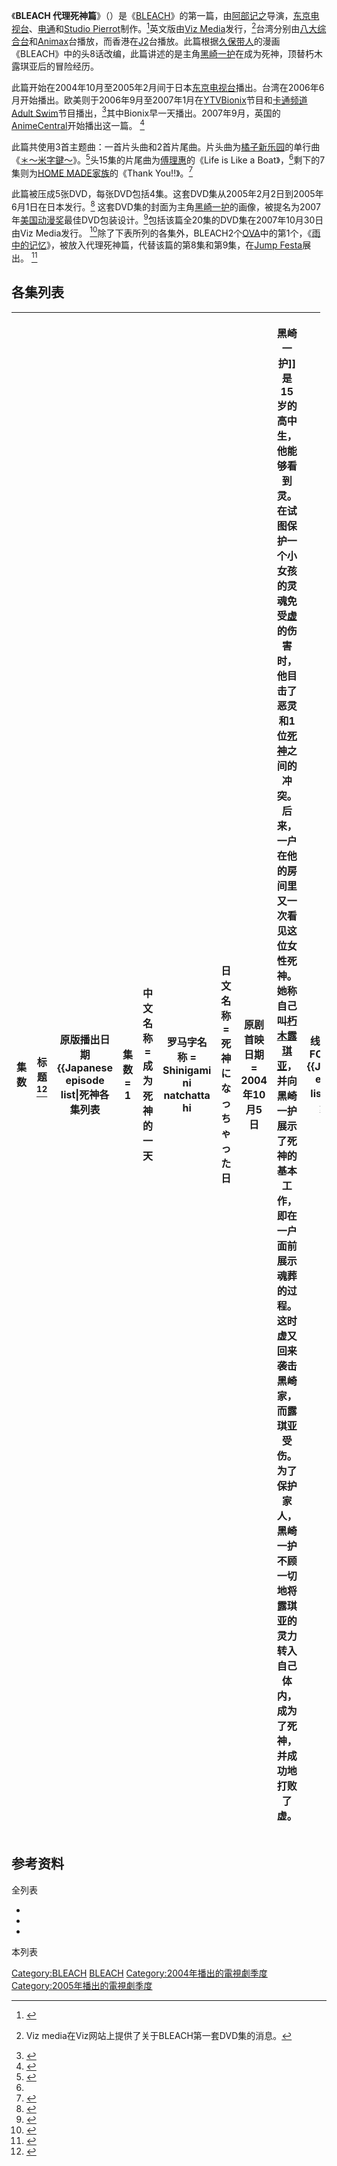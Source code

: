 {{Infobox television season
| season_name = BLEACH
| season = 代理死神篇
| image = Bleach 01 - The Substitute.jpg
| caption = 《[[BLEACH_(動畫)|BLEACH]]》的第一套DVD集的封面，由[[Viz_Media|Viz Media]]发行，此封面被提名为[[美国动漫奖|美国动漫奖]]最佳包装设计
| country = {{JPN}}
| num_episodes = 20
| network = [[東京電視台|東京電視台]]
| first_aired = {{Start date|2004|10|5}}
| last_aired = {{End date|2005|2|22}}
| prev_season = 
| next_season = [[BLEACH_屍魂界・潛入篇|屍魂界・潛入篇]]
| episode_list = [[死神集数列表|死神集数列表]]
}}

《'''BLEACH 代理死神篇'''》（{{lang-ja|BLEACH 死神代行篇}}）是《[[BLEACH_(动画)|BLEACH]]》的第一篇，由[[阿部记之|阿部记之]]导演，[[东京电视台|东京电视台]]、[[电通|电通]]和[[Studio_Pierrot|Studio Pierrot]]制作。<ref name="staff">{{ja icon}}{{cite web|url=http://pierrot.jp/title/bleach/staff.html|title=ぴえろ BLEACH =ブリーチ=|publisher=[[Studio_Pierrot|Studio Pierrot]]|accessdate=2009-04-07|archive-date=2015-05-09|archive-url=https://web.archive.org/web/20150509180012/http://pierrot.jp/title/bleach/staff.html|dead-url=no}}</ref>英文版由[[Viz_Media|Viz Media]]发行，<ref name="Viz DVD">{{cite web |url=http://www.viz.com/products/products.php?product_id=6112 |title=VIZ Media . products - Bleach - Vol. 1 (DVD) |accessdate=2007-05-23 |deadurl=yes |archiveurl=https://web.archive.org/web/20120206224947/http://www.viz.com/products/products.php?product_id=6112 |archivedate=2012-02-06 }}Viz media在Viz网站上提供了关于BLEACH第一套DVD集的消息。</ref>台湾分别由[[八大综合台|八大综合台]]和[[Animax|Animax]]台播放，而香港在[[J2|J2]]台播放。此篇根据[[久保带人|久保带人]]的漫画《BLEACH》中的头8话改编，此篇讲述的是主角[[黑崎一护|黑崎一护]]在成为死神，顶替朽木露琪亚后的冒险经历。

此篇开始在2004年10月至2005年2月间于日本[[东京电视台|东京电视台]]播出。台湾在2006年6月开始播出。欧美则于2006年9月至2007年1月在[[YTV|YTV]][[Bionix|Bionix]]节目和[[卡通频道|卡通频道]][[Adult_Swim|Adult Swim]]节目播出，<ref>{{cite web|url=http://www.animenewsnetwork.com/news/2006-03-30/adult-swim-picks-up-bleach|title=Adult Swim Picks up Bleach|date=2006-03-30|publisher=[[Anime_News_Network|Anime News Network]]|accessdate=2009-04-12|archive-date=2015-11-14|archive-url=https://web.archive.org/web/20151114055035/http://www.animenewsnetwork.com/news/2006-03-30/adult-swim-picks-up-bleach|dead-url=no}}</ref>其中Bionix早一天播出。2007年9月，英国的[[AnimeCentral|AnimeCentral]]开始播出这一篇。 <ref>{{cite web|url=http://www.animenewsnetwork.com/news/2007-09-13/uk's-animecentral-channel-launches-on-sky-digital|title=UK's AnimeCentral Channel Launches on Sky Digital|date=2007-09-13|publisher=[[Anime_News_Network|Anime News Network]]|accessdate=2009-04-12|archive-date=2015-10-26|archive-url=https://web.archive.org/web/20151026134612/http://www.animenewsnetwork.com/news/2007-09-13/uk's-animecentral-channel-launches-on-sky-digital|dead-url=no}}</ref>

此篇共使用3首主题曲：一首片头曲和2首片尾曲。片头曲为[[橘子新乐园|橘子新乐园]]的单行曲《[[＊〜米字鍵〜|＊〜米字鍵〜]]》。<ref name="music1">{{ja icon}}{{cite web |url=http://www.tv-tokyo.co.jp/anime/bleach/staff.html |title=BLEACH～ブリーチ |publisher=[[TV_Tokyo|TV Tokyo]] |accessdate=2009-04-08 |archiveurl=https://web.archive.org/web/20040925002611/http://www.tv-tokyo.co.jp/anime/bleach/staff.html |archivedate=2004-09-25 |deadurl=yes }}</ref>头15集的片尾曲为[[傅理惠|傅理惠]]的《Life is Like a Boat》，<ref name="music1" />剩下的7集则为[[HOME_MADE家族|HOME MADE家族]]的《Thank You!!》。<ref>{{ja icon}}{{cite web |url=http://www.tv-tokyo.co.jp/anime/bleach/staff.html |title=BLEACH～ブリーチ |publisher=[[TV_Tokyo|TV Tokyo]] |accessdate=2009-04-08 |archiveurl=https://web.archive.org/web/20050207042739/http://www.tv-tokyo.co.jp/anime/bleach/staff.html |archivedate=2005-02-07 |deadurl=yes }}</ref>

此篇被压成5张DVD，每张DVD包括4集。这套DVD集从2005年2月2日到2005年6月1日在日本发行。<ref>{{ja icon}}{{cite web|url=http://www.aniplex.co.jp/bleach/dvd/dvd01.html|title=死神代行篇|publisher=[[Aniplex|Aniplex]]|accessdate=2009-12-31|archive-date=2009-12-27|archive-url=https://web.archive.org/web/20091227172624/http://www.aniplex.co.jp/bleach/dvd/dvd01.html|dead-url=no}}</ref> 这套DVD集的封面为主角[[黑崎一护|黑崎一护]]的画像，被提名为2007年[[美国动漫奖|美国动漫奖]]最佳DVD包装设计。<ref name="Awards">{{cite web|url=http://comics.ign.com/articles/764/764384p1.html|title=NYCC 07: Viz Anime Dominates Award Noms|publisher=[[IGN|IGN]]|author=George, Richard|date=2007-02-13|accessdate=2007-03-26|archive-url=https://web.archive.org/web/20070818192721/http://comics.ign.com/articles/764/764384p1.html|archive-date=2007-08-18|dead-url=yes}}</ref>包括该篇全20集的DVD集在2007年10月30日由Viz Media发行。 <ref name="VizDVDCollection">{{cite web |url=http://www.viz.com/products/products.php?product_id=7184 |title=VIZ Media . products - Bleach Uncut Season 1 (DVD Box Set) |publisher=[[Viz_Media|Viz Media]] |accessdate=2007-12-25 |deadurl=yes |archiveurl=https://www.webcitation.org/6664Qd7mK?url=http://www.viz.com/products/products.php?product_id=7184 |archivedate=2012-03-12 }}</ref>除了下表所列的各集外，BLEACH2个[[OVA|OVA]]中的第1个，《[[BLEACH集数列表#特殊|雨中的记忆]]》，被放入代理死神篇，代替该篇的第8集和第9集，在[[Jump_Festa|Jump Festa]]展出。 <ref name="BleachOVA">{{cite web|url=http://www.animenewsnetwork.com/encyclopedia/anime.php?id=5440|title=Bleach: Memories in the Rain (OAV)|publisher=[[Anime_News_Network|Anime News Network]]|accessdate=2007-12-25|archive-date=2007-12-22|archive-url=https://web.archive.org/web/20071222013222/http://www.animenewsnetwork.com/encyclopedia/anime.php?id=5440|dead-url=no}}</ref>

==各集列表==
<onlyinclude>
{| class="wikitable" width="98%" style="background:#FFF"
|- style="border-bottom:3px solid #FFA040"
! width="5%"| 集数
! 标题<ref>{{cite web|url=http://www.tv-tokyo.co.jp/anime/bleach/episodes/episodes01/index.html|title=EPISODES|publisher=[[TV_Tokyo|TV Tokyo]]|accessdate=2013年9月24日|archive-date=2018年10月17日|archive-url=https://web.archive.org/web/20181017002007/http://www.tv-tokyo.co.jp/anime/bleach/episodes/episodes01/index.html|dead-url=no}}</ref>
! width="15%"| 原版播出日期
{{Japanese episode list|死神各集列表
| 集数 = 1
| 中文名称 = 成为死神的一天
| 罗马字名称 = Shinigami ni natchatta hi
| 日文名称 = 死神になっちゃった日
| 原剧首映日期 = 2004年10月5日
| 提要 = [[黑崎一护|黑崎一护]]是15岁的高中生，他能够看到灵。在试图保护一个小女孩的灵魂免受[[虚_(BLEACH角色)|虚]]的伤害时，他目击了恶灵和1位[[死神_(BLEACH角色)|死神]]之间的冲突。后来，一户在他的房间里又一次看见这位女性死神。她称自己叫[[朽木露琪亚|朽木露琪亚]]，并向黑崎一护展示了死神的基本工作，即在一户面前展示魂葬的过程。这时虚又回来袭击黑崎家，而露琪亚受伤。为了保护家人，黑崎一护不顾一切地将露琪亚的灵力转入自己体内，成为了死神，并成功地打败了虚。
| 线条颜色 = FCA845
}}
{{Japanese episode list|死神各集列表
| 集数 = 2
| 中文名称 = 死神的工作
| 罗马字名称 = Shinigami no oshigoto
| 日文名称 = 死神のお仕事
| 原剧首映日期 = 2004年10月12日
| 提要 = 在发现露琪亚进入他的班级后，一護知道她已经丧失了她的灵力，而他这时必须代替她，直到她的灵力回复。尽管开始拒绝承担这份责任，但一護最后认识到遭遇虚时无法袖手旁观，并接受责任。
| 线条颜色 = FCA845
}}
{{Japanese episode list|死神各集列表
| 集数 = 3
| 中文名称 =哥哥的感觉、妹妹的想法
| 罗马字名称 = Ani no omoi, imōto no omoi
| 日文名称 = 兄の想い、妹の想い
| 原剧首映日期 = 2004年10月19日
| 提要 = 一護在发现他的同学[[井上织姬|井上织姬]]的哥哥变成了虚，并跟踪織姬后，开始犹豫是否要履行职责。在被迫再次利用他的能力后，他停止了对杀虚问题的犹豫，最终尽到自己作为代理死神的责任。
| 线条颜色 = FCA845
}}
{{Japanese episode list|死神各集列表
| 集数 = 4
| 中文名称 = 被诅咒的鹦鹉
| 罗马字名称 = Noroi no inko
| 日文名称 = 呪いのインコ
| 原剧首映日期 = 2004年10月26日
| 提要 = 一護的朋友[[茶渡泰虎|茶渡泰虎]]购买了一只含有一个小男孩的灵魂的，受诅咒的鹦鹉，这个诅咒是会给任何拥有这只鹦鹉的人带来不幸，这其实是跟踪这个男孩的灵魂的虚干的。茶渡遭到这只虚的攻击，但在露琪亚帮助下，他们跟这只虚僵持了下来。
| 线条颜色 = FCA845
}}
{{Japanese episode list|死神各集列表
| 集数 = 5
| 中文名称 = 狂殴看不到的敌人！
| 罗马字名称 = Mienai teki o nagure!
| 日文名称 = 見えない敵を殴れ!
| 原剧首映日期 = 2004年11月2日
| 提要 = 得到露琪亚的帮助，茶渡在看不见这只虚的情况下与之战斗。一護最终到来，并击败了虚，但这只虚不是像其他虚一样得到净化并被带到[[尸魂界|尸魂界]]，而是出现了地狱的大门并将这只虚吸入其中。而小男孩的灵魂被带到了尸魂界。
| 线条颜色 = FCA845
}}
{{Japanese episode list|死神各集列表
| 集数 = 6
| 中文名称 =死斗！一护VS一护
| 罗马字名称 = Shitō! Ichigo vs Ichigo
| 日文名称 = 死闘!一護VSイチゴ
| 原剧首映日期 = 2004年11月9日
| 提要 = 为了让一護在她不在的情况下也能转为死神，露琪亚在[[浦原喜助|浦原商店]]买了一瓶[[BLEACH物品列表|SOUL*CANDY]]。但是瓶内装着的其实是一个改造魂魄，是瀞灵庭发明用来杀虚的人造战士。在改造魂魄进入一護体内后，改造魂魄开始横冲直撞，破坏了一護的形象。
| 线条颜色 = FCA845
}}
{{Japanese episode list|死神各集列表
| 集数 = 7
| 中文名称 =变为布娃娃的魂
| 罗马字名称 = Nuigurumi kara KONnichiwa
| 日文名称 = ぬいぐるみからコンにちは
| 原剧首映日期 = 2004年11月16日
| 提要 = 一護与进入他体内的改造魂魄对峙，但被到来的虚中断，他们一起击败了虚。后来[[浦原喜助|浦原喜助]]（卖给露琪亚SOUL*CANDY的商人）要回收“不合格”商品时，一護拒绝了，他将改造魂魄放入一只狮子布偶中，并叫他“[[BLEACH角色列表#魂|魂]]”。同时在瀞灵庭，另一位死神被要求追捕露琪亚，因为露琪亚在现世待了太久，需要找回。
| 线条颜色 = FCA845
}}
{{Japanese episode list|死神各集列表
| 集数 = 8
| 中文名称 = 6月17日，雨的记忆
| 罗马字名称 = Roku gatsu jū shichi nichi, ame no kioku
| 日文名称 = 6月17日、雨の記憶
| 原剧首映日期 = 2004年11月23日
| 提要 = 一護一家在一護母亲祭日那天来到她的坟墓。在那里，追捕露琪亚的死神因为露琪亚将灵力给了一护，违背了尸魂界的法律，而向一護一家发起攻击。这场战斗因一護的妹妹[[BLEACH角色列表#黑崎游子|游子]]和[[BLEACH角色列表#黑崎夏梨|夏梨]]遭到一只体型巨大的虚的攻击而中断。
| 线条颜色 = FCA845
}}
{{Japanese episode list|死神各集列表
| 集数 = 9
| 中文名称 = 打不到的敌人
| 罗马字名称 = Taosenai teki
| 日文名称 = 倒せない敵
| 原剧首映日期 = 2004年11月30日
| 提要 = 一護与这只虚战斗，而这只虚已经显示就是杀害一護母亲的虚。在愤怒之下，一護击败了这只虚，但没法杀掉它。见证一護的实力后，那个追捕露琪亚的死神在警告一護及露琪亚后，离开了。
| 线条颜色 = FCA845
}}
{{Japanese episode list|死神各集列表
| 集数 = 10
| 中文名称 =特急灵场突击之旅！
| 罗马字名称 = Burari reijō totsugeki no tabi!
| 日文名称 = ぶらり霊場突撃の旅!
| 原剧首映日期 = 2004年12月7日
| 提要 = 当红心灵节目主持人[[BLEACH角色列表#其他人物|唐•观音寺]]在节目中将一只地缚灵转化为虚，而一護被迫清理这混乱的局面。虚被击败时，唐•观音寺为他的所作所为感到震惊。在一護让他振作一点后，唐•观音寺回到了他的老样子，并在一護反对之下，称一護是他的新徒弟。
| 线条颜色 = FCA845
}}
{{Japanese episode list|死神各集列表
| 集数 = 11
| 中文名称 = 传说中的灭却师
| 罗马字名称 = Densetsu no Kuinshī
| 日文名称 = 伝説のクインシー
| 原剧首映日期 = 2004年12月14日
| 提要 = 在与虚进行战斗时，一護遇到了[[石田雨龙|石田雨龙]]，他是一護的同学，属于灭却师一族——能够利用灵力制造灵弓与虚战斗的人。雨龙宣称自己是所有死神的敌人，并让一護参与杀虚比赛与他较量。
| 线条颜色 = FCA845
}}
{{Japanese episode list|死神各集列表
| 集数 = 12
| 中文名称 = 温柔的右手
| 罗马字名称 = Yasashii migiude
| 日文名称 = やさしい右腕
| 原剧首映日期 = 2004年12月21日
| 提要 = 一護与雨龙之间的杀虚比赛吸引了成百上千只虚袭击空座町，让一護的很多朋友遭受威胁。茶渡为了救夏梨，被迫与虚进行战斗。在战斗中他完全能够清晰地看到虚，并激发了他的新能力——能够发出冲击波的右臂。
| 线条颜色 = FCA845
}}
{{Japanese episode list|死神各集列表
| 集数 = 13
| 中文名称 = 花与虚
| 罗马字名称 = Hana to horō
| 日文名称 = 花とホロウ
| 原剧首映日期 = 2004年12月28日
| 提要 = 局势更加恶化，有更多虚出现在现世，袭击了学校，織姬和她的朋友就在那里。为了保护他们，織姬也激发了她自己的能力“[[井上织姬#能力|盾舜六花]]”——一群来自于他哥哥给她的发卡的精灵生物，并击败了虚。随后，在露琪亚和一護与雨龙对峙时，浦原喜助接待了織姬和茶渡，以帮助他们使用他们自己的新能力。
| 线条颜色 = FCA845
}}
{{Japanese episode list|死神各集列表
| 集数 = 14
| 中文名称 =背靠背的死斗！
| 罗马字名称 = Senaka awase no shitō!
| 日文名称 = 背中合わせの死闘!
| 原剧首映日期 = 2005年1月11日
| 提要 = 大群虚的到来迫使一護和雨龙联合起来与这些虚作战，而其他人则在观战。一只大虚到来，一護在得到雨龙的灵力下伤到了这只大虚，这只大虚随后撤退。但在此过程中，他释放了太大的灵力。他的灵压让自己失控，而雨龙通过利用一護的灵力，向天空发射灵箭，来释放后者过量的灵力。
| 线条颜色 = FCA845
}}
{{Japanese episode list|死神各集列表
| 集数 = 15
| 中文名称 = 魂之哦哈哦哈大作战
| 罗马字名称 = Kon no UHAUHA daisakusen
| 日文名称 = コンのウハウハ大作戦
| 原剧首映日期 = 2005年1月18日
| 提要 = 在受不了一護的虐待的情况下，魂逃出一護家以寻找更好的主人。但他发现因为自己的畸形性格，自己遭受女孩们持续不断的虐待。一護尽力想要照顾雨龙，但遭后者的拒绝。而露琪亚也纠缠于自己与人类的情感。为了不让一護受到危险，露琪亚离开一護家去面对尸魂界派来的新追捕者。
| 线条颜色 = FCA845
}}
{{Japanese episode list|死神各集列表
| 集数 = 16
| 中文名称 = 阿散井恋次、参上
| 罗马字名称 = Abarai Renji, kenzan!
| 日文名称 = 阿散井恋次、見参!
| 原剧首映日期 = 2005年1月25日
| 提要 = 一護与前来追捕露琪亚的死神[[阿散井恋次|阿散井恋次]]僵持。恋次发动[[斩魄刀#始解|始解]]，将他的斩魄刀变成他独一无二的武器以加强攻击力，一護发现自己很难与一个经过完全训练的死神战斗。
| 线条颜色 = FCA845
}}
{{Japanese episode list|死神各集列表
| 集数 = 17
| 中文名称 = 一護、死吧！
| 罗马字名称 = Ichigo, shisu!
| 日文名称 = 一護、死す!
| 原剧首映日期 = 2005年2月1日
| 提要 = 一護面对恋次重新振作起来，并差点就要杀死他。就在恋次快要倒下的时候，露琪亚的义兄[[朽木白哉|朽木白哉]]加入战斗，并利用瞬步击败一護。露琪亚回到尸魂界以让一護能够免于一死，一護奄奄一息，也失去了灵力。他随后得到浦原喜助的救助，后者也支持前者营救露琪亚，因为尸魂界要判处露琪亚死刑。但是，一護必须同意接受浦原的训练以恢复灵力。
| 线条颜色 = FCA845
}}
{{Japanese episode list|死神各集列表
| 集数 = 18
| 中文名称 =夺回！死神的力量！
| 罗马字名称 = Torimodose! Shinigami no chikara!
| 日文名称 = 取り戻せ! 死神の力!
| 原剧首映日期 = 2005年2月8日
| 提要 = 在学期的最后一天，一護因除了織姬、茶渡和石田外，没人记得露琪亚而失望，因为尸魂界删除了他们的记忆。一護开始在浦原商店接受训练，首先要与商店的女店员[[BLEACH角色列表#浦原商店|䌷屋雨]]战斗，以重新获得对灵体的控制。随后进入第二阶段训练，一護的灵魂被从身体割离，并被扔到一个深井中，他必须在72小时内恢复死神能力，否则就会有变成虚的危险。同时，一只会说话的猫[[四枫院夜一|夜一]]训练茶渡和織姬，让他们掌握并提高自身的能力，从而可以和一護一起来到尸魂界，拯救露琪亚。
| 线条颜色 = FCA845
}}
{{Japanese episode list|死神各集列表
| 集数 = 19
| 中文名称 = 一護、墮落為虛！
| 罗马字名称 = Ichigo, horō ni ochiru!
| 日文名称 = 一護、ホロウに墜ちる!
| 原剧首映日期 = 2005年2月15日
| 提要 = 尸魂界方面，露琪亚的刑期提前，她只剩25天了。在深井中，一護正在与变成虚所带来的痛苦作斗争。在他几乎变成虚的时候，他进入到了自己的内心世界，与他在精神世界的灵魂[[黑崎一护#斩月|斩月]]面对面，唤醒他与生俱来的灵力。一護以一种气势汹汹的方式跳出深井，身着死霸装，带着虚的面具。在摘下面具后，一護进入到训练的第三阶段——与浦原战斗。
| 线条颜色 = FCA845
}}
{{Japanese episode list|死神各集列表
| 集数 = 20
| 中文名称 =市丸银的影子
| 罗马字名称 = Ichimaru Gin no kage
| 日文名称 = 市丸ギンの影
| 原剧首映日期 = 2005年2月22日
| 提要 = 在与浦原交战的过程中，一護知道了自己[[斩魄刀|斩魄刀]]的名字——斩月。在知道它的名字后，斩魄刀形态发生转变，变得更加强大，释放出来能够碰掉浦原帽子的灵压，完成了训练的第三阶段。同时，井上和茶渡也完成了与夜一的训练。同时石田独自进行的训练也已完成，一護一行人穿过了浦原和夜一造的穿界门，来到尸魂界。
| 线条颜色 = FCA845
}}
|}</onlyinclude>

==参考资料==
{{Portal|动漫}}
;全列表
{{Refbegin}}
*{{ja icon}}{{cite web |url=http://www.tv-tokyo.co.jp/anime/bleach/archive.html |title=List of ''Bleach'' episode titles (1-13) |publisher=[[TV_Tokyo|TV Tokyo]] |accessdate=2009-01-28 |deadurl=yes |archiveurl=https://web.archive.org/web/20090306142417/http://www.tv-tokyo.co.jp/anime/bleach/archive.html |archivedate=2009-03-06 }}
*{{ja icon}}{{cite web|url=http://www.tv-tokyo.co.jp/anime/bleach/archive_14-.html|title=List of ''Bleach'' episode titles (14-26)|publisher=[[TV_Tokyo|TV Tokyo]]|accessdate=2009-01-28|deadurl=yes|archiveurl=https://web.archive.org/web/20090131145337/http://www.tv-tokyo.co.jp/anime/bleach/archive_14-.html|archivedate=2009-01-31}}
*{{en icon}}{{cite web |url=http://www.viz.com/bleach/site.php |title=BLEACH - Official U.S. Site |accessdate=2007-05-25 |format=flash |deadurl=yes |archiveurl=https://web.archive.org/web/20070506143940/http://www.viz.com/bleach/site.php |archivedate=2007-05-06 }}
{{Refend}}

;本列表
{{Reflist}}

{{BLEACH}}

[[Category:BLEACH|Category:BLEACH]]
[[Category:日本動畫集數列表|BLEACH]]
[[Category:2004年播出的電視劇季度|Category:2004年播出的電視劇季度]]
[[Category:2005年播出的電視劇季度|Category:2005年播出的電視劇季度]]